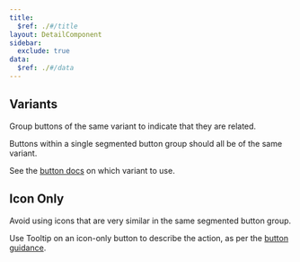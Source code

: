 ```yaml
---
title:
  $ref: ./#/title
layout: DetailComponent
sidebar:
  exclude: true
data:
  $ref: ./#/data
---
```


## Variants

Group buttons of the same variant to indicate that they are related.

Buttons within a single segmented button group should all be of the same variant.

See the [button docs](/salt/components/button/accessibility) on which variant to use.

<LivePreview componentName="segmented-button-group" exampleName="Variants" />

## Icon Only

Avoid using icons that are very similar in the same segmented button group.

Use Tooltip on an icon-only button to describe the action, as per the [button guidance](/salt/components/button/examples#icon-only).

<LivePreview componentName="segmented-button-group" exampleName="IconOnly" />
